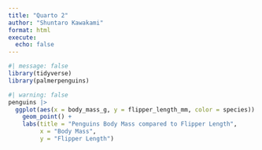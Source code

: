 ```yaml
---
title: "Quarto 2"
author: "Shuntaro Kawakami"
format: html
execute: 
  echo: false
---
```


```r
#| message: false
library(tidyverse)
library(palmerpenguins)
```

```r
#| warning: false
penguins |> 
  ggplot(aes(x = body_mass_g, y = flipper_length_mm, color = species)) +
    geom_point() +
    labs(title = "Penguins Body Mass compared to Flipper Length", 
         x = "Body Mass", 
         y = "Flipper Length")
```